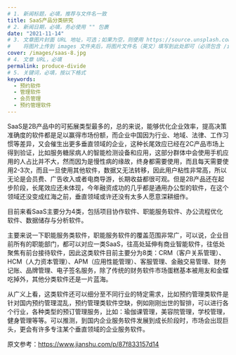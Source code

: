 ```yaml
---
# 1. 新闻标题，必填，推荐与文件名一致
title: SaaS产品分类研究
# 2. 新闻日期，必填，务必使用 "" 包裹
date: "2021-11-14"
# 3. 文章图片封面 URL 地址，可选；如果为空，则使用 https://source.unsplash.com/800x450/?city
#    将图片上传到 images 文件夹后，将图片文件名（英文）填写到此处即可（必须包含 /images/ 前缀）
cover: /images/saas-8.jpg
# 4. 文章 URL，必填
permalink: produce-divide
# 5. 关键词，必填，按以下格式
keywords:
  - 预约软件
  - 管理软件
  - 会员管理
  - 预约管理软件
---
```


SaaS是2B产品中的可拓展类型最多的，总的来说，能够优化企业效率，提高决策准确度的软件都是足以赢得市场份额，而企业中国因为行业、地域、法律、工作习惯等差异，又会催生出更多垂直领域的企业，这种长尾效应已经在2C产品市场上得到验证，比如服务糖尿病人的智能检测设备和应用，这部分群体中会使用手机应用的人占比并不大，然而因为是慢性病的缘故，终身都需要使用，而且每天需要使用2-3次，而且一旦使用其他软件，数据又无法转移，因此用户粘性非常高，所以无论是会员费、广告收入或者电商导游，长期收益都很可观。但是2B产品还在起步阶段，长尾效应还未体现，今年融资成功的几乎都是通用办公型的软件，在这个领域还没变成红海之前，垂直领域或许还没有太多人愿意深耕细作。

目前来看SaaS主要分为4类，包括项目协作软件、职能服务软件、办公流程优化软件、数据储存与分析软件。

主要来说一下职能服务类软件，职能服务软件的覆盖范围非常广，可以说，企业目前所有的职能部门，都可以对应一类SaaS，往高处延伸有商业智能软件，往低处聚焦有前台接待软件，因此这类软件目前主要分为8类：CRM（客户关系管理）、HCM（人力资本管理）、APM（应用性能管理）、客服管理、金融交易管理、财务记账、品牌管理、电子签名服务，除了传统的财务软件市场蛋糕基本被用友和金蝶吃掉外，其他分类软件还是一片蓝海。

从广义上看，这类软件还可以细分至不同行业的特定需求，比如预约管理类软件是针对国内预约管理混乱，预约管理类软件空缺，例如刚刚出世的智排，可以进行各个行业，各种类型的预订管理服务，比如：瑜伽课管理，美容院管理，学校管理，健身管理等等。可以推测，到国内企业服务软件发展到成长阶段时，市场会出现巨头，更会有许多专注某个垂直领域的企业服务软件。

原文参考：https://www.jianshu.com/p/87f833157d14
